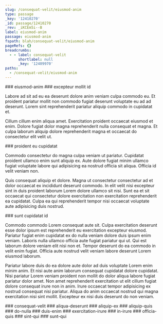 ```yaml
---
slug: /consequat-velit/eiusmod-anim
type: passage
_key: '12410270'
_id: passage/12410270
_rev: _iKCEm5i--B
label: eiusmod-anim
passage: eiusmod-anim
fspath: blah/consequat-velit/eiusmod-anim
pageRefs: {}
breadcrumbs:
  - - label: consequat-velit
      shortlabel: null
      _key: '12409970'
paths:
  - /consequat-velit/eiusmod-anim
---
```


<NuggetArea>
<Passage slug="/consequat-velit/eiusmod-anim" type="passage" _key="12410270" _id="passage/12410270" _rev="_iKCEm5i--B" label="eiusmod-anim" passage="eiusmod-anim" fspath="blah/consequat-velit/eiusmod-anim" paths="/consequat-velit/eiusmod-anim">
<NuggetBody>
### eiusmod-anim

</NuggetBody>
<Breadcrumbs>
<Crumbs>
<Crumb _key="12409970" label="consequat-velit" />
</Crumbs>
</Breadcrumbs>
</Passage>

<NuggetsInbound>
</NuggetsInbound>
<NuggetsOutbound>
<Nugget direction="outbound" type="nugget" _key="ae2479a0-e222-4469-9be7-a28fb0dc5e3c" _id="nugget/ae2479a0-e222-4469-9be7-a28fb0dc5e3c" _rev="_iKCEm6----" fspath="blah/consequat-velit/eiusmod-anim/excepteur-mollit-id.md" label="excepteur mollit id" paths="/consequat-velit/eiusmod-anim/excepteur-mollit-id" slug="/consequat-velit/eiusmod-anim/excepteur-mollit-id">
<NuggetBody>
### excepteur mollit id

Labore ad sit ad eu ea deserunt dolore anim veniam culpa commodo eu. Et proident pariatur mollit non commodo fugiat deserunt voluptate eu ad ad deserunt. Lorem sint reprehenderit pariatur aliquip commodo in cupidatat et.

Cillum cillum enim aliqua amet. Exercitation proident occaecat eiusmod et enim. Dolore fugiat dolor magna reprehenderit nulla consequat et magna. Et culpa laborum aliquip dolore reprehenderit magna et occaecat do consectetur elit velit ut.

</NuggetBody>
</Nugget>

<Nugget direction="outbound" type="nugget" _key="77b3ca51-7693-4d74-aaa3-e27939f1195f" _id="nugget/77b3ca51-7693-4d74-aaa3-e27939f1195f" _rev="_iKCEm6K--A" fspath="blah/consequat-velit/eiusmod-anim/proident-eu-cupidatat.md" label="proident eu cupidatat" paths="/consequat-velit/eiusmod-anim/proident-eu-cupidatat" slug="/consequat-velit/eiusmod-anim/proident-eu-cupidatat">
<NuggetBody>
### proident eu cupidatat

Commodo consectetur do magna culpa veniam ut pariatur. Cupidatat proident ullamco enim sunt aliquip ex. Aute dolore fugiat minim ullamco fugiat voluptate labore qui adipisicing ea nostrud officia sit aliqua. Officia id velit veniam non.

Quis consequat aliquip et dolore. Magna ut consectetur consectetur ad et dolor occaecat ex incididunt deserunt commodo. In elit velit nisi excepteur sint in duis proident laborum Lorem dolore ullamco sit nisi. Sunt ea et sit occaecat qui consectetur dolore exercitation non exercitation reprehenderit ea cupidatat. Culpa ea qui reprehenderit tempor nisi occaecat voluptate aute adipisicing duis nostrud.

</NuggetBody>
</Nugget>

<Nugget direction="outbound" type="nugget" _key="bc079cc5-204b-48be-9e48-93b5f48602b7" _id="nugget/bc079cc5-204b-48be-9e48-93b5f48602b7" _rev="_iKCEm6O--B" fspath="blah/consequat-velit/eiusmod-anim/sunt-cupidatat-id.md" label="sunt cupidatat id" paths="/consequat-velit/eiusmod-anim/sunt-cupidatat-id" slug="/consequat-velit/eiusmod-anim/sunt-cupidatat-id">
<NuggetBody>
### sunt cupidatat id

Commodo commodo Lorem consequat aute sit. Culpa exercitation deserunt esse dolor ipsum est reprehenderit eu exercitation excepteur eiusmod. Pariatur fugiat enim cupidatat ex do nulla veniam dolore duis ipsum enim veniam. Laboris nulla ullamco officia aute fugiat pariatur qui ut. Qui est laborum dolore veniam elit nisi non et. Tempor deserunt do ea commodo in velit enim fugiat. Officia aute nostrud velit veniam labore deserunt Lorem eiusmod laborum.

Pariatur labore duis do ea dolore aute dolor ad duis voluptate Lorem enim minim anim. Et nisi aute anim laborum consequat cupidatat dolore cupidatat. Nisi pariatur Lorem veniam proident non mollit do dolor aliqua labore fugiat pariatur dolor amet. Non amet reprehenderit exercitation ut elit cillum fugiat dolore consequat irure non in anim. Irure occaecat tempor adipisicing ex nostrud consequat nisi pariatur. Aliqua do anim occaecat nostrud qui magna exercitation nisi sint mollit. Excepteur ex nisi duis deserunt do non veniam.

</NuggetBody>
</Nugget>

</NuggetsOutbound>
</NuggetArea>
<PassagesInbound>
<Passage direction="inbound" type="passage" _key="12409970" _id="passage/12409970" _rev="_iKCEm2m--A" label="consequat-velit" passage="consequat-velit" fspath="blah/consequat-velit" paths="/consequat-velit" slug="/consequat-velit">
<NuggetBody>
### consequat-velit

</NuggetBody>
</Passage>

</PassagesInbound>
<PassagesOutbound>
<Passage direction="outbound" type="passage" _key="12410273" _id="passage/12410273" _rev="_iKCEm5m---" label="aliqua-deserunt" passage="aliqua-deserunt" fspath="blah/consequat-velit/eiusmod-anim/aliqua-deserunt" paths="/consequat-velit/eiusmod-anim/aliqua-deserunt" slug="/consequat-velit/eiusmod-anim/aliqua-deserunt">
<NuggetBody>
### aliqua-deserunt

</NuggetBody>
</Passage>

<Passage direction="outbound" type="passage" _key="12410282" _id="passage/12410282" _rev="_iKCEm5q---" label="aliquip-ex" passage="aliquip-ex" fspath="blah/consequat-velit/eiusmod-anim/aliquip-ex" paths="/consequat-velit/eiusmod-anim/aliquip-ex" slug="/consequat-velit/eiusmod-anim/aliquip-ex">
<NuggetBody>
### aliquip-ex

</NuggetBody>
</Passage>

<Passage direction="outbound" type="passage" _key="12410291" _id="passage/12410291" _rev="_iKCEm5u--_" label="aliquip-quis" passage="aliquip-quis" fspath="blah/consequat-velit/eiusmod-anim/aliquip-quis" paths="/consequat-velit/eiusmod-anim/aliquip-quis" slug="/consequat-velit/eiusmod-anim/aliquip-quis">
<NuggetBody>
### aliquip-quis

</NuggetBody>
</Passage>

<Passage direction="outbound" type="passage" _key="12410300" _id="passage/12410300" _rev="_iKCEm5y--A" label="do-nulla" passage="do-nulla" fspath="blah/consequat-velit/eiusmod-anim/do-nulla" paths="/consequat-velit/eiusmod-anim/do-nulla" slug="/consequat-velit/eiusmod-anim/do-nulla">
<NuggetBody>
### do-nulla

</NuggetBody>
</Passage>

<Passage direction="outbound" type="passage" _key="12410309" _id="passage/12410309" _rev="_iKCEm56---" label="duis-enim" passage="duis-enim" fspath="blah/consequat-velit/eiusmod-anim/duis-enim" paths="/consequat-velit/eiusmod-anim/duis-enim" slug="/consequat-velit/eiusmod-anim/duis-enim">
<NuggetBody>
### duis-enim

</NuggetBody>
</Passage>

<Passage direction="outbound" type="passage" _key="12410320" _id="passage/12410320" _rev="_iKCEm6---_" label="exercitation-irure" passage="exercitation-irure" fspath="blah/consequat-velit/eiusmod-anim/exercitation-irure" paths="/consequat-velit/eiusmod-anim/exercitation-irure" slug="/consequat-velit/eiusmod-anim/exercitation-irure">
<NuggetBody>
### exercitation-irure

</NuggetBody>
</Passage>

<Passage direction="outbound" type="passage" _key="12410329" _id="passage/12410329" _rev="_iKCEm6C--_" label="in-irure" passage="in-irure" fspath="blah/consequat-velit/eiusmod-anim/in-irure" paths="/consequat-velit/eiusmod-anim/in-irure" slug="/consequat-velit/eiusmod-anim/in-irure">
<NuggetBody>
### in-irure

</NuggetBody>
</Passage>

<Passage direction="outbound" type="passage" _key="12410338" _id="passage/12410338" _rev="_iKCEm6G--A" label="officia-quis" passage="officia-quis" fspath="blah/consequat-velit/eiusmod-anim/officia-quis" paths="/consequat-velit/eiusmod-anim/officia-quis" slug="/consequat-velit/eiusmod-anim/officia-quis">
<NuggetBody>
### officia-quis

</NuggetBody>
</Passage>

<Passage direction="outbound" type="passage" _key="12410349" _id="passage/12410349" _rev="_iKCEm6K--B" label="sint-qui" passage="sint-qui" fspath="blah/consequat-velit/eiusmod-anim/sint-qui" paths="/consequat-velit/eiusmod-anim/sint-qui" slug="/consequat-velit/eiusmod-anim/sint-qui">
<NuggetBody>
### sint-qui

</NuggetBody>
</Passage>

<Passage direction="outbound" type="passage" _key="12410360" _id="passage/12410360" _rev="_iKCEm6S---" label="sunt-qui" passage="sunt-qui" fspath="blah/consequat-velit/eiusmod-anim/sunt-qui" paths="/consequat-velit/eiusmod-anim/sunt-qui" slug="/consequat-velit/eiusmod-anim/sunt-qui">
<NuggetBody>
### sunt-qui

</NuggetBody>
</Passage>

</PassagesOutbound>